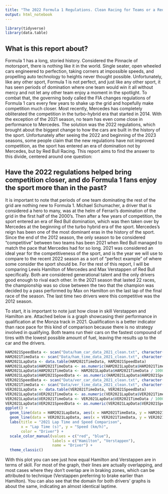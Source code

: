 ```yaml
---
title: "The 2022 Formula 1 Regulations. Clean Racing for Teams or a Red Flag for the FIA?"
output: html_notebook
---
```


```r
library(tidyverse)
library(data.table)
```

## What is this report about?

Formula 1 has a long, storied history. Considered the Pinnacle of motorsport, there is nothing like it in the world. Single seater, open wheeled cars engineered to perfection, taking corners at impossible speeds, and propelling auto technology to heights never thought possible. Unfortunately, like any other sport, Formula 1 is not perfect, and just like any other sport, it has seen periods of domination where one team would win it all without mercy and not let any other team enjoy a moment in the spotlight. To combat that, the governing body called the FIA changes regulations of Formula 1 cars every few years to shake up the grid and hopefully make competition much closer. Most recently, Mercedes has completely obliterated the competition in the turbo-hybrid era that started in 2014. With the exception of the 2021 season, no team has even come close in performance to Mercedes. The solution was the 2022 regulations, which brought about the biggest change to how the cars are built in the history of the sport. Unfortunately after seeing the 2022 and beginning of the 2023 seasons, some people claim that the new regulations have not improved competition, as the sport has entered an era of domination not by Mercedes, but by Red Bull Racing. This report aims to find the answer to this divide, centered around one question:

## Have the 2022 regulations helped bring competition closer, and do Formula 1 fans enjoy the sport more than in the past?

It is important to note that periods of one team dominating the rest of the grid are nothing new to Formula 1. Michael Schumacher, a driver that is considered a hero to many, was at the helm of Ferrari's domination of the grid in the first half of the 2000's. Then after a few years of competition, the sport entered an era of Red Bull domination, which was then taken over by Mercedes at the beginning of the turbo hybrid era of the sport. Mercedes's reign has been one of the most dominant eras in the history of the sport. Since the end of the 2012 season, the only season to be considered "competitive" between two teams has been 2021 when Red Bull managed to match the pace that Mercedes had for so long. 2021 was considered an ideal year for the competitiveness of the sport, and is the year we will use to compare to the recent 2022 season as a sort of "perfect example" of where some consider the sport should be. For the rest of this report, I will be comparing Lewis Hamilton of Mercedes and Max Verstappen of Red Bull specifically. Both are considered generational talent and the only drivers good enough to rival each other. In the 2021 season that lasted 22 races, the championship was so close between the two that the champion was decided by a pass performed by Max on Hamilton on the last lap of the final race of the season. The last time two drivers were this competitive was the 2012 season.

To start, it is important to note just how close in skill Verstappen and Hamilton are. Attached below is a graph showcasing their performance in qualification at the Monza track in 2021. Qualification is a better indicator than race pace for this kind of comparison because there is no strategy involved in qualifying. Both teams run their cars on the fastest compound of tires with the lowest possible amount of fuel, leaving the results up to the car and the drivers.
```r
HAM2021SpeedData <- scan("Data/ham_car_data_2021_clean.txt", character(), quote = "")
HAM2021TimeData <- scan("Data/ham_time_data_2021_clean.txt", character(), quote = "")
HAM2021LapData <- data.table(HAM2021TimeData, HAM2021SpeedData)
HAM2021LapData$HAM2021TimeData <- as.numeric(HAM2021LapData$HAM2021TimeData)
HAM2021LapData$HAM2021TimeData <- HAM2021LapData$HAM2021TimeData / 1000
HAM2021LapData$HAM2021SpeedData <- as.numeric(HAM2021LapData$HAM2021SpeedData)
VER2021SpeedData <- scan("Data/ver_car_data_2021_clean.txt", character(), quote = "")
VER2021TimeData <- scan("Data/ver_time_data_2021_clean.txt", character(), quote = "")
VER2021LapData <- data.table(VER2021TimeData, VER2021SpeedData)
VER2021LapData$VER2021TimeData <- as.numeric(VER2021LapData$VER2021TimeData)
VER2021LapData$VER2021TimeData <- VER2021LapData$VER2021TimeData / 1000
VER2021LapData$VER2021SpeedData <- as.numeric(VER2021LapData$VER2021SpeedData)
ggplot() +
  geom_line(data = HAM2021LapData, aes(x = HAM2021TimeData, y = HAM2021SpeedData, color = "Hamilton"), size = 1) +
  geom_line(data = VER2021LapData, aes(x = VER2021TimeData, y = VER2021SpeedData, color = "Verstappen"), size = 1) +
  labs(title = "2021 Lap Time and Speed Comparison",
       x = "Lap Time (s)", y = "Speed (km/h)",
       color = "Driver") +
  scale_color_manual(values = c("red", "blue"),
                     labels = c("Hamilton", "Verstappen"),
                     name = "Driver") +
  theme_classic()
```

With this plot you can see just how equal Hamilton and Verstappen are in terms of skill. For most of the graph, their lines are actually overlapping, and most cases where they don't overlap are in braking zones, which can be attributed to technique (Verstappen preferring to brake earlier than Hamilton). You can also see that the domain for both drivers' graphs is about the same, indicating an almost identical laptime.
